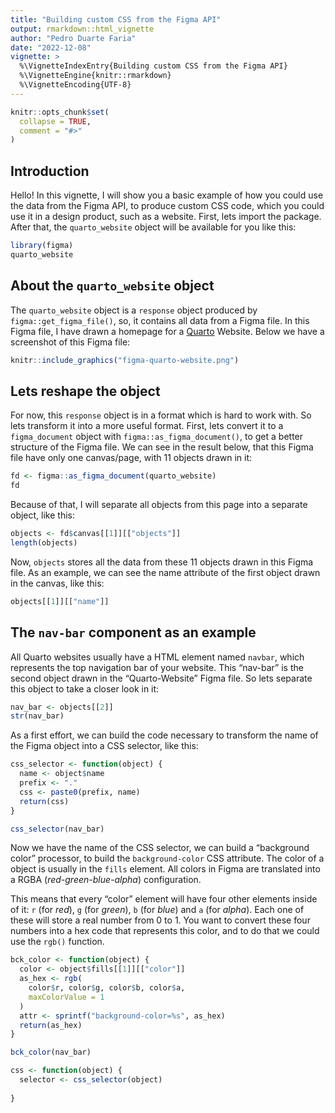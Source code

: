 ```yaml
---
title: "Building custom CSS from the Figma API"
output: rmarkdown::html_vignette
author: "Pedro Duarte Faria"
date: "2022-12-08"
vignette: >
  %\VignetteIndexEntry{Building custom CSS from the Figma API}
  %\VignetteEngine{knitr::rmarkdown}
  %\VignetteEncoding{UTF-8}
---
```


```r
knitr::opts_chunk$set(
  collapse = TRUE,
  comment = "#>"
)
```


## Introduction

Hello! In this vignette, I will show you a basic example of how you could use the data from the Figma API, to produce custom CSS code, which you could use it in a design product, such as a website. First, lets import the package. After that, the `quarto_website` object will be available for you like this:

```r
library(figma)
quarto_website
```

## About the `quarto_website` object

The `quarto_website` object is a `response` object produced by `figma::get_figma_file()`, so, it contains all data from a Figma file. In this Figma file, I have drawn a homepage for a [Quarto](https://quarto.org) Website. Below we have a screenshot of this Figma file:

```r
knitr::include_graphics("figma-quarto-website.png")
```

## Lets reshape the object

For now, this `response` object is in a format which is hard to work with. So lets transform it into a more useful format. First, lets convert it to a `figma_document` object with `figma::as_figma_document()`, to get a better structure of the Figma file. We can see in the result below, that this Figma file have only one canvas/page, with 11 objects drawn in it:

```r
fd <- figma::as_figma_document(quarto_website)
fd
```

Because of that, I will separate all objects from this page into a separate object, like this:

```r
objects <- fd$canvas[[1]][["objects"]]
length(objects)
```

Now, `objects` stores all the data from these 11 objects drawn in this Figma file. As an example, we can see the name attribute of the first object drawn in the canvas, like this:

```r
objects[[1]][["name"]]
```

## The `nav-bar` component as an example

All Quarto websites usually have a HTML element named `navbar`, which represents the top navigation bar of your website. This "nav-bar" is the second object drawn in the "Quarto-Website" Figma file. So lets separate this object to take a closer look in it:

```r
nav_bar <- objects[[2]]
str(nav_bar)
```

As a first effort, we can build the code necessary to transform the name of the Figma object into a CSS selector, like this:

```r
css_selector <- function(object) {
  name <- object$name
  prefix <- "."
  css <- paste0(prefix, name)
  return(css)
}

css_selector(nav_bar)
```

Now we have the name of the CSS selector, we can build a "background color" processor, to build the `background-color` CSS attribute. The color of a object is usually in the `fills` element. All colors in Figma are translated into a RGBA (*red-green-blue-alpha*) configuration. 

This means that every "color" element will have four other elements inside of it: `r` (for *red*), `g` (for *green*), `b` (for *blue*) and `a` (for *alpha*). Each one of these will store a real number from 0 to 1. You want to convert these four numbers into a hex code that represents this color, and to do that we could use the `rgb()` function.

```r
bck_color <- function(object) {
  color <- object$fills[[1]][["color"]]
  as_hex <- rgb(
    color$r, color$g, color$b, color$a,
    maxColorValue = 1
  )
  attr <- sprintf("background-color=%s", as_hex)
  return(as_hex)
}

bck_color(nav_bar)
```


```r
css <- function(object) {
  selector <- css_selector(object)
  
}
```


